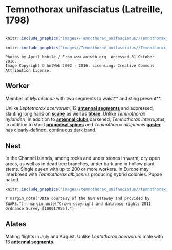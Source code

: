 # **Temnothorax unifasciatus** (Latreille, 1798)

```marginfigure
```


```r
knitr::include_graphics("images//Temnothorax_unifasciatus//Temnothorax_unifasciatus_head.jpg")
```

```r
knitr::include_graphics("images//Temnothorax_unifasciatus//Temnothorax_unifasciatus_side.jpg")
```

```block
Photos by April Nobile / From www.antweb.org. Accessed 31 October 2016.
Image Copyright © AntWeb 2002 - 2016. Licensing: Creative Commons Attribution License.
```

## Worker
Member of *Myrmicinae* with two segments to waist** and sting present**.

Unlike *Leptothorax acervorum*, 12 **[antennal segments](#glossary)** and adpressed, slanting long hairs on **[scape](#glossary)** as well as **[tibiae](#glossary)**. Unlike *Temnothorax nylanderi*, in addition to **[antennal clubs](#glossary)** darkened, *Temnothorax interruptus*, in addition to short **[propodeal spines](#glossary)** and *Temnothorax albipennis* **[gaster](#glossary)** has clearly-defined, continuous dark band.

## Nest
In the Channel Islands, among rocks and under stones in warm, dry open areas, as well as in dead tree branches, under bark and in hollow plant stems. Single queen with up to 200 or more workers. In Europe may interbreed with *Temnothorax albipennis* producing hybrid colonies. Pupae naked.

```r
knitr::include_graphics("images//temnothorax_unifasciatus//temnothorax_unifasciatus_map.png")
```
`r margin_note("Data courtesy of the NBN Gateway and provided by BWARS.")`
`r margin_note("Crown copyright and database rights 2011 Ordnance Survey [100017955].")`

## Alates
Mating flights in July and August. Unlike *Leptothorax acervorum* male with 13 **[antennal segments](#glossary)**.

\pagebreak